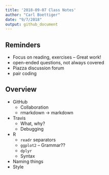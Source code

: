 ```yaml
---
title: '2018-09-07 Class Notes'
author: "Carl Boettiger"
date: "9/7/2018"
output: github_document
---
```



## Reminders

- Focus on reading, exercises -- Great work!
- open-ended questions, not always covered 
- Piazza discussion forum
- pair coding

## Overview

- GitHub
  - Collaboration
  - rmarkdown -> markdown
  
- Travis
  - What, why?
  - Debugging
  
- R 
  - `readr` separators
  - `ggplot2`  -- Grammar??
  - `dplyr`
  - Syntax
  


- Naming things
- Style


